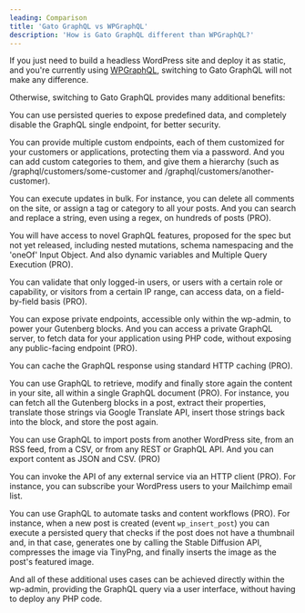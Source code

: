```yaml
---
leading: Comparison
title: 'Gato GraphQL vs WPGraphQL'
description: 'How is Gato GraphQL different than WPGraphQL?'
---
```


If you just need to build a headless WordPress site and deploy it as static, and you're currently using [WPGraphQL](https://www.wpgraphql.com), switching to Gato GraphQL will not make any difference.

Otherwise, switching to Gato GraphQL provides many additional benefits:

You can use persisted queries to expose predefined data, and completely disable the GraphQL single endpoint, for better security.

You can provide multiple custom endpoints, each of them customized for your customers or applications, protecting them via a password. And you can add custom categories to them, and give them a hierarchy (such as /graphql/customers/some-customer and /graphql/customers/another-customer).

You can execute updates in bulk. For instance, you can delete all comments on the site, or assign a tag or category to all your posts. And you can search and replace a string, even using a regex, on hundreds of posts (PRO).

You will have access to novel GraphQL features, proposed for the spec but not yet released, including nested mutations, schema namespacing and the 'oneOf' Input Object. And also dynamic variables and Multiple Query Execution (PRO).

You can validate that only logged-in users, or users with a certain role or capability, or visitors from a certain IP range, can access data, on a field-by-field basis (PRO).

You can expose private endpoints, accessible only within the wp-admin, to power your Gutenberg blocks. And you can access a private GraphQL server, to fetch data for your application using PHP code, without exposing any public-facing endpoint (PRO).

You can cache the GraphQL response using standard HTTP caching (PRO).

You can use GraphQL to retrieve, modify and finally store again the content in your site, all within a single GraphQL document (PRO). For instance, you can fetch all the Gutenberg blocks in a post, extract their properties, translate those strings via Google Translate API, insert those strings back into the block, and store the post again.

You can use GraphQL to import posts from another WordPress site, from an RSS feed, from a CSV, or from any REST or GraphQL API. And you can export content as JSON and CSV. (PRO)

You can invoke the API of any external service via an HTTP client (PRO). For instance, you can subscribe your WordPress users to your Mailchimp email list.

You can use GraphQL to automate tasks and content workflows (PRO). For instance, when a new post is created (event `wp_insert_post`) you can execute a persisted query that checks if the post does not have a thumbnail and, in that case, generates one by calling the Stable Diffusion API, compresses the image via TinyPng, and finally inserts the image as the post's featured image.

And all of these additional uses cases can be achieved directly within the wp-admin, providing the GraphQL query via a user interface, without having to deploy any PHP code.
